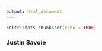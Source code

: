 ```yaml
---
output: html_document
---
```


```r
knitr::opts_chunk$set(echo = TRUE)
```

### Justin Savoie

